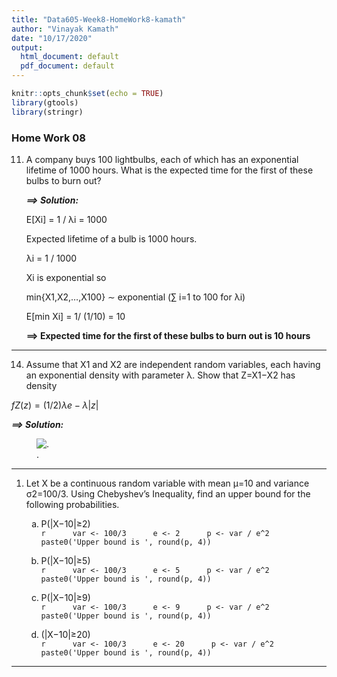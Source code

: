 ---
title: "Data605-Week8-HomeWork8-kamath"
author: "Vinayak Kamath"
date: "10/17/2020"
output:
  html_document: default
  pdf_document: default
---

```{r setup, include=FALSE}
knitr::opts_chunk$set(echo = TRUE)
library(gtools)
library(stringr)
```


### Home Work 08


11. A company buys 100 lightbulbs, each of which has an exponential lifetime of 1000 hours. What is the expected time for the first of these bulbs to burn out?

    ***==> Solution:***
    
    E[Xi] = 1 / λi = 1000
    
    Expected lifetime of a bulb is 1000 hours.
    
    λi = 1 / 1000
    
    Xi is exponential so
    
    min{X1,X2,...,X100} ∼ exponential (∑ i=1 to 100 for λi)
    
    E[min Xi] = 1/ (1/10) = 10
    
    
    **==> Expected time for the first of these bulbs to burn out is 10 hours**

---  

14. Assume that X1 and X2 are independent random variables, each having an exponential density with parameter λ. Show that Z=X1−X2 has density  
  
$fZ(z)=(1/2)λe−λ|z|$
    
***==> Solution:***  

  
![.](./Capture_HW8_PS2.PNG) 

---   

1. Let X be a continuous random variable with mean μ=10 and variance σ2=100/3. Using Chebyshev’s Inequality, find an upper bound for the following probabilities. 

    a. P(|X−10|≥2)  
        ```{r}
        var <- 100/3
        e <- 2
        p <- var / e^2
        paste0('Upper bound is ', round(p, 4))
        ```
    
    b. P(|X−10|≥5)   
        ```{r}
        var <- 100/3
        e <- 5
        p <- var / e^2
        paste0('Upper bound is ', round(p, 4))
        ```
    
    c. P(|X−10|≥9)    
        ```{r}
        var <- 100/3
        e <- 9
        p <- var / e^2
        paste0('Upper bound is ', round(p, 4))
        ```
    
    d. (|X−10|≥20)    
        ```{r}
        var <- 100/3
        e <- 20
        p <- var / e^2
        paste0('Upper bound is ', round(p, 4))
        ```

---